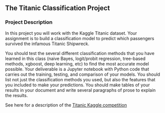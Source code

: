 ## The Titanic Classification Project {-}

\vspace{5mm}

### Project Description {-}

In this project you will work with the Kaggle Titanic dataset. Your assignment is to 
build a classification model to predict which passengers survived the infamous Titanic
Shipwreck. 

\vspace{3mm}

You should test the several different classification methods that you have learned in this
class (naive Bayes, logit/probit regression, tree-based methods, xgboost, deep learning,
etc) to find the most accurate model possible. Your deliverable is a Jupyter notebook with
Python code that carries out the training, testing, and comparison of your models. You should
list not just the classification methods you used, but also the features that you included 
to make your predictions. You should make tables of your results in your document and write
several paragraphs of prose to explain the results.

\vspace{3mm}

See here for a description of the [Titanic Kaggle competition](https://www.kaggle.com/competitions/titanic/overview)

\pagebreak
